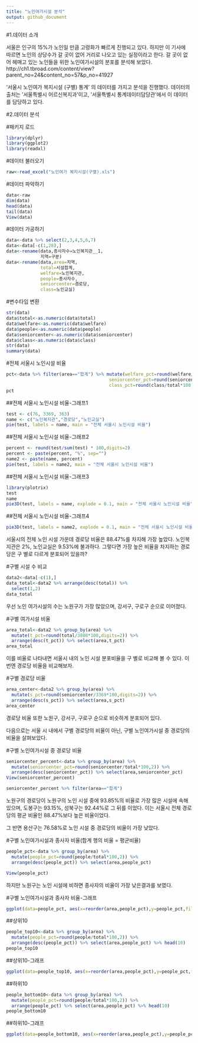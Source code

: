 ---
title: "노인여가시설 분석"
output: github_document
---
#1.데이터 소개

서울은 인구의 15%가 노인일 만큼 고령화가 빠르게 진행되고 있다.
하지만 이 기사에 따르면 노인의 상당수가 갈 곳이 없어 거리로 나오고 있는 실정이라고 한다. 갈 곳이 없어 헤매고 있는 노인들을 위한 노인여가시설의 분포를 분석해 보았다.
http://ch1.tbroad.com/content/view?parent_no=24&content_no=57&p_no=41927 

‘서울시 노인여가 복지시설 (구별) 통계’ 의 데이터를 가지고 분석을 진행했다.
데이터의 출처는 ‘서울특별시 어르신복지과’이고, ‘서울특별시 통계데이터담당관’에서 이 데이터를 담당하고 있다. 


#2.데이터 분석


#패키지 로드

```{r}
library(dplyr)
library(ggplot2)
library(readxl)
```


#데이터 불러오기

```{r}
raw<-read_excel("노인여가 복지시설(구별).xls")
```


#데이터 파악하기

```{r}
data<-raw
dim(data)
head(data)
tail(data)
View(data)
```



#데이터 가공하기

```{r}
data<-data %>% select(2,3,4,5,6,7)
data<-data[-c(1,28),]
data<-rename(data,종사자수=노인복지관__1,
             지역=구분)
data<-rename(data,area=지역,
             total=시설합계,
             welfare=노인복지관,
             people=종사자수,
             seniorcenter=경로당,
             class=노인교실)
```


#변수타입 변환

```{r}
str(data)
data$total<-as.numeric(data$total)
data$welfare<-as.numeric(data$welfare)
data$people<-as.numeric(data$people)
data$seniorcenter<-as.numeric(data$seniorcenter)
data$class<-as.numeric(data$class)
str(data)
summary(data)
```



#전체 서울시 노인시설 비율

```{r}
pct<-data %>% filter(area=="합계") %>% mutate(welfare_pct=round(welfare/total*100,digits=2),
                                       seniorcenter_pct=round(seniorcenter/total*100,digits=2),
                                       class_pct=round(class/total*100,digits=2)) %>% select(7,8,9)
pct
```



##전체 서울시 노인시설 비율-그래프1

```{r}
test <- c(76, 3369, 363)
name <- c("노인복지관","경로당","노인교실")
pie(test, labels = name, main = "전체 서울시 노인시설 비율")

```


##전체 서울시 노인시설 비율-그래프2

```{r}
percent <- round(test/sum(test) * 100,digits=2)
percent <- paste(percent, "%", sep="")
name2 <- paste(name, percent)
pie(test, labels = name2, main = "전체 서울시 노인시설 비율")

```


##전체 서울시 노인시설 비율-그래프3

```{r}
library(plotrix)
test
name
pie3D(test, labels = name, explode = 0.1, main = "전체 서울시 노인시설 비율")
```



##전체 서울시 노인시설 비율-그래프4


```{r}
pie3D(test, labels = name2, explode = 0.1, main = "전체 서울시 노인시설 비율")
```


서울시의 전체 노인 시설 가운데 경로당 비율은 88.47%를 차지해 가장 높았다. 노인복지관은 2%, 노인교실은 9.53%에 불과하다. 그렇다면 가장 높은 비율을 차지하는 경로당은 구 별로 다르게 분포되어 있을까?


#구별 시설 수 비교

```{r}
data2<-data[-c(1),]
data_total<-data2 %>% arrange(desc(total)) %>% 
  select(1,2)
data_total
```



우선 노인 여가시설의 수는 노원구가 가장 많았으며, 강서구, 구로구 순으로 이어졌다.


#구별 여가시설 비율

```{r}
area_total<-data2 %>% group_by(area) %>% 
  mutate(t_pct=round(total/3808*100,digits=2)) %>% 
  arrange(desc(t_pct)) %>% select(area,t_pct)
area_total
```



이를 비율로 나타내면 서울시 내의 노인 시설 분포비율을 구 별로 비교해 볼 수 있다. 
이번엔 경로당 비율을 비교해보자.



#구별 경로당 비율

```{r}
area_center<-data2 %>% group_by(area) %>% 
  mutate(s_pct=round(seniorcenter/3369*100,digits=2)) %>% 
  arrange(desc(s_pct)) %>% select(area,s_pct)
area_center
```


경로당 비율 또한 노원구, 강서구, 구로구 순으로 비슷하게 분포되어 있다. 

다음으로는 서울 시 내에서 구별 경로당의 비율이 아닌, 구별 노인여가시설 중 경로당의 비율을 살펴보았다.



#구별 노인여가시설 중 경로당 비율

```{r}
seniorcenter_percent<-data %>% group_by(area) %>% 
  mutate(seniorcenter_pct=round(seniorcenter/total*100,2)) %>% 
  arrange(desc(seniorcenter_pct)) %>% select(area,seniorcenter_pct)
View(seniorcenter_percent)

seniorcenter_percent %>% filter(area=="합계")
```


노원구의 경로당이 노원구의 노인 시설 중에 93.85%의 비율로 가장 많은 시설에 속해있으며, 도봉구는 93.15%, 성북구는 92.44%로 그 뒤를 이었다. 이는 서울시 전체 경로당의 평균 비율인 88.47%보다 높은 비율이었다.

그 반면 용산구는 76.58%로 노인 시설 중 경로당의 비율이 가장 낮았다.



#구별 노인여가시설과 종사자 비율(합계 행의 비율 = 평균비율)

```{r}
people_pct<-data %>% group_by(area) %>% 
  mutate(people_pct=round(people/total*100,2)) %>% 
  arrange(desc(people_pct)) %>% select(area,people_pct)

View(people_pct)
```

하지만 노원구는 노인 시설에 비하면 종사자의 비율이 가장 낮은결과를 보였다.


#구별 노인여가시설과 종사자 비율-그래프

```{r}
ggplot(data=people_pct, aes(x=reorder(area,people_pct),y=people_pct,fill=people_pct))+geom_col()+coord_flip()
```



##상위10

```{r}
people_top10<-data %>% group_by(area) %>% 
  mutate(people_pct=round(people/total*100,2)) %>% 
  arrange(desc(people_pct)) %>% select(area,people_pct) %>% head(10)
people_top10
```



##상위10-그래프

```{r}
ggplot(data=people_top10, aes(x=reorder(area,people_pct),y=people_pct,fill=people_pct))+geom_col()+coord_flip()
```




##하위10

```{r}
people_bottom10<-data %>% group_by(area) %>% 
  mutate(people_pct=round(people/total*100,2)) %>% 
  arrange(people_pct) %>% select(area,people_pct) %>% head(10)
people_bottom10
```



##하위10-그래프

```{r}
ggplot(data=people_bottom10, aes(x=reorder(area,people_pct),y=people_pct,fill=people_pct))+geom_col()+coord_flip()
```






